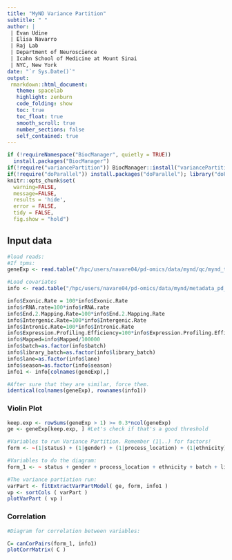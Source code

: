 ```yaml
---
title: "MyND Variance Partition"
subtitle: " "
author: |
 | Evan Udine
 | Elisa Navarro
 | Raj Lab
 | Department of Neuroscience
 | Icahn School of Medicine at Mount Sinai
 | NYC, New York
date: "`r Sys.Date()`"
output:
 rmarkdown::html_document:
   theme: spacelab
   highlight: zenburn
   code_folding: show
   toc: true
   toc_float: true
   smooth_scroll: true
   number_sections: false
   self_contained: true  
---
```



```r
if (!requireNamespace("BiocManager", quietly = TRUE))
  install.packages("BiocManager")
if(!require("variancePartition")) BiocManager::install("variancePartition"); library("variancePartition")
if(!require("doParallel")) install.packages("doParallel"); library("doParallel")
knitr::opts_chunk$set( 
  warning=FALSE,
  message=FALSE,
  results = 'hide',
  error = FALSE,
  tidy = FALSE,
  fig.show = "hold")
```

## Input data
```r
#load reads:
#If tpms:
geneExp <- read.table("/hpc/users/navare04/pd-omics/data/mynd/qc/mynd_tpms.txt", header = TRUE, row.names = 1, check.names = F)

#Load covariates
info <- read.table("/hpc/users/navare04/pd-omics/data/mynd/metadata_pd_batch1_batch2.txt", header = TRUE, row.names = 1)

info$Exonic.Rate = 100*info$Exonic.Rate
info$rRNA.rate=100*info$rRNA.rate
info$End.2.Mapping.Rate=100*info$End.2.Mapping.Rate
info$Intergenic.Rate=100*info$Intergenic.Rate
info$Intronic.Rate=100*info$Intronic.Rate
info$Expression.Profiling.Efficiency=100*info$Expression.Profiling.Efficiency
info$Mapped=info$Mapped/100000
info$batch=as.factor(info$batch)
info$library_batch=as.factor(info$library_batch)
info$lane=as.factor(info$lane)
info$season=as.factor(info$season)
info1 <- info[colnames(geneExp),]

#After sure that they are similar, force them.
identical(colnames(geneExp), rownames(info1))
```

### Violin Plot
```r

keep.exp <- rowSums(geneExp > 1) >= 0.3*ncol(geneExp)
ge <- geneExp[keep.exp, ] #Let's check if that's a good threshold

#Variables to run Variance Partition. Remember (1|..) for factors!
form <- ~(1|status) + (1|gender) + (1|process_location) + (1|ethnicity) + (1|batch) + (1|library_batch) + (1|lane) + (1|season) + (1|dna_cleaning) + age + rRNA.rate + Exonic.Rate + Mapped + rin_value + total_rna + pbmc_counts + monocyte_count + End.2.Mapping.Rate + Intergenic.Rate + Mean.Per.Base.Cov.

#Variables to do the diagram:
form_1 <- ~ status + gender + process_location + ethnicity + batch + library_batch + lane + season + age + rRNA.rate + Exonic.Rate + Mapped + rin_value + total_rna + dna_cleaning + pbmc_counts + monocyte_count + End.2.Mapping.Rate + Intergenic.Rate + Mean.Per.Base.Cov.

#The variance partiation run:
varPart <- fitExtractVarPartModel( ge, form, info1 )
vp <- sortCols ( varPart )
plotVarPart ( vp )
```

### Correlation
```r
#Diagram for correlation between variables:

C= canCorPairs(form_1, info1)
plotCorrMatrix( C )
```
